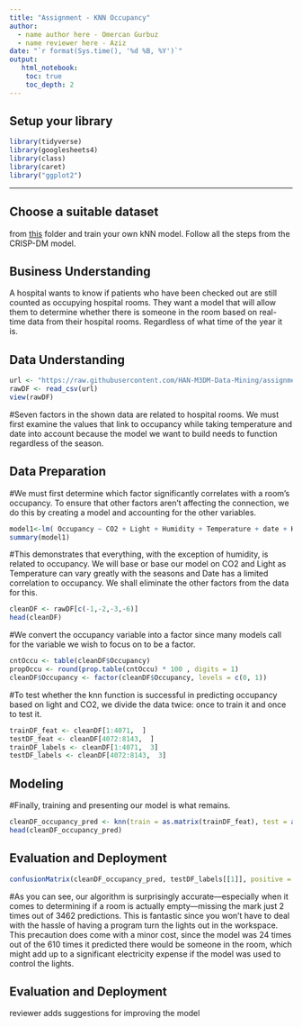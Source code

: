 ---
title: "Assignment - KNN Occupancy"
author:
  - name author here - Omercan Gurbuz
  - name reviewer here - Aziz
date: "`r format(Sys.time(), '%d %B, %Y')`"
output:
   html_notebook:
    toc: true
    toc_depth: 2
---
## Setup your library

```{r}
library(tidyverse)
library(googlesheets4)
library(class)
library(caret)
library("ggplot2")
```

---

## Choose a suitable dataset 
from [this](https://github.com/HAN-M3DM-Data-Mining/assignments/tree/master/datasets) folder and train  your own kNN model. Follow all the steps from the CRISP-DM model.


## Business Understanding
A hospital wants to know if patients who have been checked out are still counted as occupying hospital rooms. They want a model that will allow them to determine whether there is someone in the room based on real-time data from their hospital rooms. Regardless of what time of the year it is.

## Data Understanding
```{r}
url <- "https://raw.githubusercontent.com/HAN-M3DM-Data-Mining/assignments/master/datasets/KNN-occupancy.csv"
rawDF <- read_csv(url)
view(rawDF)
```
#Seven factors in the shown data are related to hospital rooms. We must first examine the values that link to occupancy while taking temperature and date into account because the model we want to build needs to function regardless of the season.


## Data Preparation
#We must first determine which factor significantly correlates with a room's occupancy. To ensure that other factors aren't affecting the connection, we do this by creating a model and accounting for the other variables.
```{r}
model1<-lm( Occupancy ~ CO2 + Light + Humidity + Temperature + date + HumidityRatio,data=rawDF)
summary(model1)
```

#This demonstrates that everything, with the exception of humidity, is related to occupancy. We will base or base our model on CO2 and Light as Temperature can vary greatly with the seasons and Date has a limited correlation to occupancy. We shall eliminate the other factors from the data for this.
 

```{r}
cleanDF <- rawDF[c(-1,-2,-3,-6)]
head(cleanDF)
```

#We convert the occupancy variable into a factor since many models call for the variable we wish to focus on to be a factor.

```{r}
cntOccu <- table(cleanDF$Occupancy)
propOccu <- round(prop.table(cntOccu) * 100 , digits = 1)
cleanDF$Occupancy <- factor(cleanDF$Occupancy, levels = c(0, 1))
```

#To test whether the knn function is successful in predicting occupancy based on light and CO2, we divide the data twice: once to train it and once to test it.

```{r}
trainDF_feat <- cleanDF[1:4071,  ]
testDF_feat <- cleanDF[4072:8143,  ]
trainDF_labels <- cleanDF[1:4071,  3]
testDF_labels <- cleanDF[4072:8143,  3]

```


## Modeling

#Finally, training and presenting our model is what remains.
```{r}
cleanDF_occupancy_pred <- knn(train = as.matrix(trainDF_feat), test = as.matrix(testDF_feat), cl = as.matrix(trainDF_labels), k = 21)
head(cleanDF_occupancy_pred)


```



## Evaluation and Deployment

```{r}
confusionMatrix(cleanDF_occupancy_pred, testDF_labels[[1]], positive = NULL, dnn = c("Prediction", "True"))
```
#As you can see, our algorithm is surprisingly accurate—especially when it comes to determining if a room is actually empty—missing the mark just 2 times out of 3462 predictions. This is fantastic since you won't have to deal with the hassle of having a program turn the lights out in the workspace. This precaution does come with a minor cost, since the model was 24 times out of the 610 times it predicted there would be someone in the room, which might add up to a significant electricity expense if the model was used to control the lights.

## Evaluation and Deployment

reviewer adds suggestions for improving the model